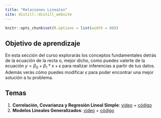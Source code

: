 ```yaml
---
title: "Relaciones Lineales"
site: distill::distill_website
---
```


```r
knitr::opts_chunk$set(R.options = list(width = 80))
```

## Objetivo de aprendizaje

En esta sección del curso explorarás los conceptos fundamentales detrás de la ecuación de la recta o, mejor dicho, como puedes valerte de la ecuación $y = \beta_0 + \beta_1*x + \epsilon$ para realizar inferencias a partir de tus datos. Además verás cómo puedes modificar $\epsilon$ para poder encontrar una mejor solución a tu problema.

## Temas

1. **Correlación, Covarianza y Regresión Lineal Simple**: [video]() + [código](https://arturobell.github.io/Bioestadistica_R/c08_rls.html)
2. **Modelos Lineales Generalizados**: [video]() + [código](https://arturobell.github.io/Bioestadistica_R/c09_glm.html)
